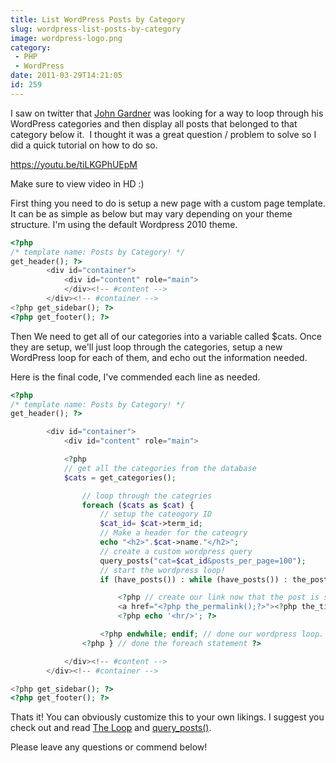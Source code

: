 ```yaml
---
title: List WordPress Posts by Category
slug: wordpress-list-posts-by-category
image: wordpress-logo.png
category:
 - PHP
 - WordPress
date: 2011-03-29T14:21:05
id: 259
---
```


I saw on twitter that <a href="http://twitter.com/j_gardner/status/52762151860965376#">John Gardner</a> was looking for a way to loop through his WordPress categories and then display all posts that belonged to that category below it.  I thought it was a great question / problem to solve so I did a quick tutorial on how to do so.

https://youtu.be/tiLKGPhUEpM

Make sure to view video in HD :)

First thing you need to do is setup a new page with a custom page template. It can be as simple as below but may vary depending on your theme structure. I'm using the default Wordpress 2010 theme.

```php
<?php
/* template name: Posts by Category! */
get_header(); ?>
		<div id="container">
			<div id="content" role="main">
			</div><!-- #content -->
		</div><!-- #container -->
<?php get_sidebar(); ?>
<?php get_footer(); ?>
```
Then We need to get all of our categories into a variable called $cats. Once they are setup, we'll just loop through the categories, setup a new WordPress loop for each of them, and echo out the information needed.

Here is the final code, I've commended each line as needed.

```php
<?php
/* template name: Posts by Category! */
get_header(); ?>

		<div id="container">
			<div id="content" role="main">

			<?php
			// get all the categories from the database
			$cats = get_categories();

				// loop through the categries
				foreach ($cats as $cat) {
					// setup the cateogory ID
					$cat_id= $cat->term_id;
					// Make a header for the cateogry
					echo "<h2>".$cat->name."</h2>";
					// create a custom wordpress query
					query_posts("cat=$cat_id&posts_per_page=100");
					// start the wordpress loop!
					if (have_posts()) : while (have_posts()) : the_post(); ?>

						<?php // create our link now that the post is setup ?>
						<a href="<?php the_permalink();?>"><?php the_title(); ?></a>
						<?php echo '<hr/>'; ?>

					<?php endwhile; endif; // done our wordpress loop. Will start again for each category ?>
				<?php } // done the foreach statement ?>

			</div><!-- #content -->
		</div><!-- #container -->

<?php get_sidebar(); ?>
<?php get_footer(); ?>
```
Thats it! You can obviously customize this to your own likings. I suggest you check out and read <a href="http://codex.wordpress.org/The_Loop">The Loop</a> and <a href="http://codex.wordpress.org/Function_Reference/query_posts">query_posts()</a>.

Please leave any questions or commend below!
